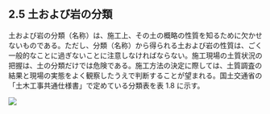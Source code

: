 

## 2.5 土および岩の分類

土および岩の分類（名称）は、施工上、その土の概略の性質を知るために欠かせないものである。ただし、分類（名称）から得られる土および岩の性質は、ごく一般的なことに過ぎないことに注意しなければならない。施工現場の土質状況の把握は、土の分類だけでは危険である。施工方法の決定に際しては、土質調査の結果と現場の実態をよく観察したうえで判断することが望まれる。国土交通省の「土木工事共通仕様書」で定めている分類表を表 1.8 に示す。

![](/images/construction-management/section1/table_0108.jpg)

